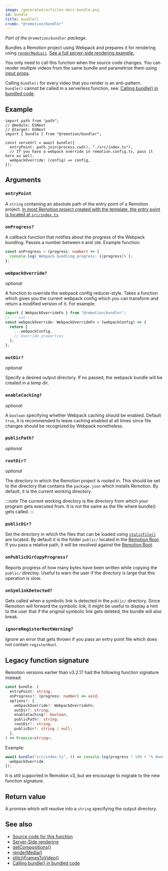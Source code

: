 ```yaml
---
image: /generated/articles-docs-bundle.png
id: bundle
title: bundle()
crumb: "@remotion/bundler"
---
```


_Part of the `@remotion/bundler` package._

Bundles a Remotion project using Webpack and prepares it for rendering using [`renderMedia()`](/docs/renderer/render-media). [See a full server-side rendering example.](/docs/ssr-node)

You only need to call this function when the source code changes. You can render multiple videos from the same bundle and parametrize them using [input props](/docs/passing-props).

Calling `bundle()` for every video that you render is an anti-pattern.  
`bundle()` cannot be called in a serverless function, see: [Calling bundle() in bundled code](/docs/troubleshooting/bundling-bundle).

## Example

```tsx twoslash title="render.mjs"
import path from "path";
// @module: ESNext
// @target: ESNext
import { bundle } from "@remotion/bundler";

const serveUrl = await bundle({
  entryPoint: path.join(process.cwd(), "./src/index.ts"),
  // If you have a webpack override in remotion.config.ts, pass it here as well.
  webpackOverride: (config) => config,
});
```

## Arguments

### `entryPoint`

A `string` containing an absolute path of the entry point of a Remotion project. [In most Remotion project created with the template, the entry point is located at `src/index.ts`](/docs/terminology/entry-point).

### `onProgress?`

A callback function that notifies about the progress of the Webpack bundling. Passes a number between `0` and `100`. Example function:

```ts twoslash
const onProgress = (progress: number) => {
  console.log(`Webpack bundling progress: ${progress}%`);
};
```

### `webpackOverride?`

_optional_

A function to override the webpack config reducer-style. Takes a function which gives you the current webpack config which you can transform and return a modified version of it. For example:

```ts twoslash
import { WebpackOverrideFn } from "@remotion/bundler";
// ---cut---
const webpackOverride: WebpackOverrideFn = (webpackConfig) => {
  return {
    ...webpackConfig,
    // Override properties
  };
};
```

### `outDir?`

_optional_

Specify a desired output directory. If no passed, the webpack bundle will be created in a temp dir.

### `enableCaching?`

_optional_

A `boolean` specifying whether Webpack caching should be enabled. Default `true`, it is recommended to leave caching enabled at all times since file changes should be recognized by Webpack nonetheless.

### `publicPath?`

_optional_

<Options id="public-path" />

### `rootDir?`<AvailableFrom v="3.1.6" />

_optional_

The directory in which the Remotion project is rooted in. This should be set to the directory that contains the `package.json` which installs Remotion. By default, it is the current working directory.

:::note
The current working directory is the directory from which your program gets executed from. It is not the same as the file where bundle() gets called.
:::

### `publicDir?`<AvailableFrom v="3.2.13" />

Set the directory in which the files that can be loaded using [`staticFile()`](/docs/staticfile) are located. By default it is the folder `public/` located in the [Remotion Root](/docs/terminology/remotion-root). If you pass a relative path, it will be resolved against the [Remotion Root](/docs/terminology/remotion-root).

### `onPublicDirCopyProgress?`<AvailableFrom v="3.3.3" />

Reports progress of how many bytes have been written while copying the `public/` directoy. Useful to warn the user if the directory is large that this operation is slow.

### `onSymlinkDetected?`<AvailableFrom v="3.3.3" />

Gets called when a symbolic link is detected in the `public/` directory. Since Remotion will forward the symbolic link, it might be useful to display a hint to the user that if the original symbolic link gets deleted, the bundle will also break.

### `ignoreRegisterRootWarning?`<AvailableFrom v="3.3.46" />

Ignore an error that gets thrown if you pass an entry point file which does not contain `registerRoot`.

## Legacy function signature

Remotion versions earlier than v3.2.17 had the following function signature instead:

```ts
const bundle: (
  entryPoint: string,
  onProgress?: (progress: number) => void,
  options?: {
    webpackOverride?: WebpackOverrideFn;
    outDir?: string;
    enableCaching?: boolean;
    publicPath?: string;
    rootDir?: string;
    publicDir?: string | null;
  },
) => Promise<string>;
```

Example:

```ts
await bundle("src/index.ts", () => console.log(progress * 100 + "% done"), {
  webpackOverride,
});
```

It is still supported in Remotion v3, but we encourage to migrate to the new function signature.

## Return value

A promise which will resolve into a `string` specifying the output directory.

## See also

- [Source code for this function](https://github.com/remotion-dev/remotion/blob/main/packages/bundler/src/bundle.ts)
- [Server-Side rendering](/docs/ssr)
- [getCompositions()](/docs/renderer/get-compositions)
- [renderMedia()](/docs/renderer/render-media)
- [stitchFramesToVideo()](/docs/renderer/stitch-frames-to-video)
- [Calling bundle() in bundled code](/docs/troubleshooting/bundling-bundle)
